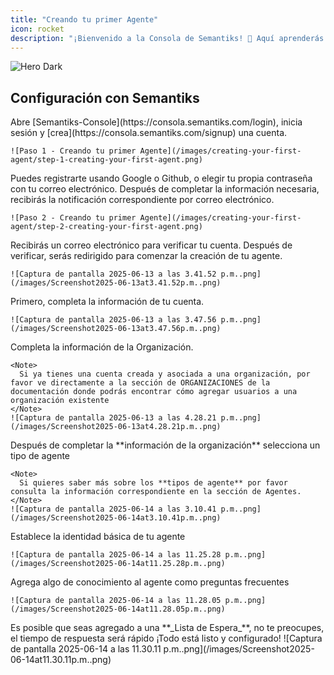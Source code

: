 ```yaml
---
title: "Creando tu primer Agente"
icon: rocket
description: "¡Bienvenido a la Consola de Semantiks! 🙌 Aquí aprenderás a usar la aplicación web de la Consola de Semantiks, incluyendo la Creación y Gestión de Agentes, Paneles de Control y Análisis de Conversaciones, así como integraciones externas con varios canales"
---
```

<img
  className="hidden dark:block"
  src="/logo/light.png"
  alt="Hero Dark"
/>
## Configuración con Semantiks
<Steps>
  <Step title="Abre Semantiks-Console y crea una cuenta">
    Abre [Semantiks-Console](https://consola.semantiks.com/login), inicia sesión y [crea](https://consola.semantiks.com/signup) una cuenta.

    ![Paso 1 - Creando tu primer Agente](/images/creating-your-first-agent/step-1-creating-your-first-agent.png)
  </Step>
  <Step title="Regístrate con tu método preferido">
    Puedes registrarte usando Google o Github, o elegir tu propia contraseña con tu correo electrónico. Después de completar la información necesaria, recibirás la notificación correspondiente por correo electrónico.

    ![Paso 2 - Creando tu primer Agente](/images/creating-your-first-agent/step-2-creating-your-first-agent.png)
  </Step>
  <Step title="Verifica tu correo electrónico">
    Recibirás un correo electrónico para verificar tu cuenta. Después de verificar, serás redirigido para comenzar la creación de tu agente.

    ![Captura de pantalla 2025-06-13 a las 3.41.52 p.m..png](/images/Screenshot2025-06-13at3.41.52p.m..png)
  </Step>
  <Step title="Completa la información de tu cuenta">
    Primero, completa la información de tu cuenta.

    ![Captura de pantalla 2025-06-13 a las 3.47.56 p.m..png](/images/Screenshot2025-06-13at3.47.56p.m..png)
  </Step>
  <Step title="Establece la información de tu organización">
    Completa la información de la Organización.

    <Note>
      Si ya tienes una cuenta creada y asociada a una organización, por favor ve directamente a la sección de ORGANIZACIONES de la documentación donde podrás encontrar cómo agregar usuarios a una organización existente
    </Note>
    ![Captura de pantalla 2025-06-13 a las 4.28.21 p.m..png](/images/Screenshot2025-06-13at4.28.21p.m..png)
  </Step>
  <Step title="Selecciona un tipo de agente">
    Después de completar la **información de la organización** selecciona un tipo de agente

    <Note>
      Si quieres saber más sobre los **tipos de agente** por favor consulta la información correspondiente en la sección de Agentes.
    </Note>
    ![Captura de pantalla 2025-06-14 a las 3.10.41 p.m..png](/images/Screenshot2025-06-14at3.10.41p.m..png)
  </Step>
  <Step title="Establece la identidad del agente">
    Establece la identidad básica de tu agente

    ![Captura de pantalla 2025-06-14 a las 11.25.28 p.m..png](/images/Screenshot2025-06-14at11.25.28p.m..png)
  </Step>
  <Step title="Agrega conocimiento al agente">
    Agrega algo de conocimiento al agente como preguntas frecuentes

    ![Captura de pantalla 2025-06-14 a las 11.28.05 p.m..png](/images/Screenshot2025-06-14at11.28.05p.m..png)
  </Step>
  
  <Step title="Siguientes pasos">
    <Note>
  Es posible que seas agregado a una **_Lista de Espera_**, no te preocupes, el tiempo de respuesta será rápido
</Note>
    ¡Todo está listo y configurado!
    ![Captura de pantalla 2025-06-14 a las 11.30.11 p.m..png](/images/Screenshot2025-06-14at11.30.11p.m..png)
  </Step>
</Steps>